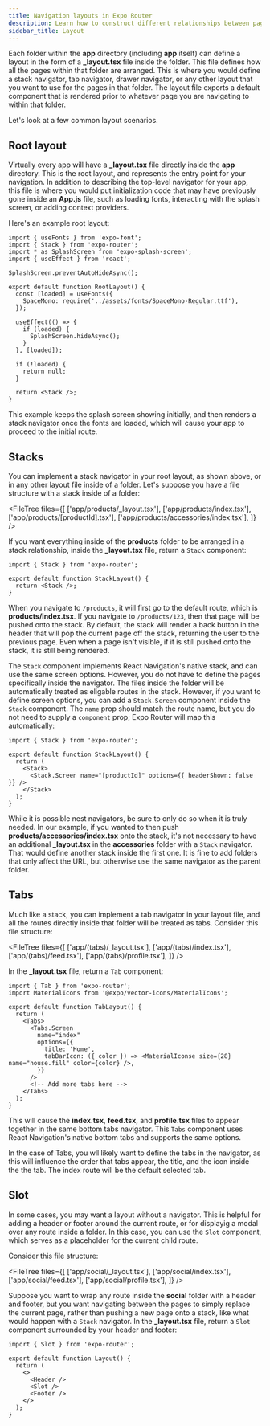 ```yaml
---
title: Navigation layouts in Expo Router
description: Learn how to construct different relationships between pages by using folders and layout files.
sidebar_title: Layout
---
```



Each folder within the **app** directory (including **app** itself) can define a layout in the form of a **\_layout.tsx** file inside the folder. This file defines how all the pages within that folder are arranged. This is where you would define a stack navigator, tab navigator, drawer navigator, or any other layout that you want to use for the pages in that folder. The layout file exports a default component that is rendered prior to whatever page you are navigating to within that folder.

Let's look at a few common layout scenarios.

## Root layout

Virtually every app will have a **\_layout.tsx** file directly inside the **app** directory. This is the root layout, and represents the entry point for your navigation. In addition to describing the top-level navigator for your app, this file is where you would put initialization code that may have previously gone inside an **App.js** file, such as loading fonts, interacting with the splash screen, or adding context providers.

Here's an example root layout:

```tsx app/_layout.tsx
import { useFonts } from 'expo-font';
import { Stack } from 'expo-router';
import * as SplashScreen from 'expo-splash-screen';
import { useEffect } from 'react';

SplashScreen.preventAutoHideAsync();

export default function RootLayout() {
  const [loaded] = useFonts({
    SpaceMono: require('../assets/fonts/SpaceMono-Regular.ttf'),
  });

  useEffect(() => {
    if (loaded) {
      SplashScreen.hideAsync();
    }
  }, [loaded]);

  if (!loaded) {
    return null;
  }

  return <Stack />;
}
```

This example keeps the splash screen showing initially, and then renders a stack navigator once the fonts are loaded, which will cause your app to proceed to the initial route.

## Stacks

You can implement a stack navigator in your root layout, as shown above, or in any other layout file inside of a folder. Let's suppose you have a file structure with a stack inside of a folder:

<FileTree
  files={[
    ['app/products/\_layout.tsx'],
    ['app/products/index.tsx'],
    ['app/products/[productId].tsx'],
    ['app/products/accessories/index.tsx'],
  ]}
/>

If you want everything inside of the **products** folder to be arranged in a stack relationship, inside the **\_layout.tsx** file, return a `Stack` component:

```tsx _layout.tsx
import { Stack } from 'expo-router';

export default function StackLayout() {
  return <Stack />;
}
```

When you navigate to `/products`, it will first go to the default route, which is **products/index.tsx**. If you navigate to `/products/123`, then that page will be pushed onto the stack. By default, the stack will render a back button in the header that will pop the current page off the stack, returning the user to the previous page. Even when a page isn't visible, if it is still pushed onto the stack, it is still being rendered.

The `Stack` component implements React Navigation's native stack, and can use the same screen options. However, you do not have to define the pages specifically inside the navigator. The files inside the folder will be automatically treated as eligable routes in the stack. However, if you want to define screen options, you can add a `Stack.Screen` component inside the `Stack` component. The `name` prop should match the route name, but you do not need to supply a `component` prop; Expo Router will map this automatically:

```tsx _layout.tsx
import { Stack } from 'expo-router';

export default function StackLayout() {
  return (
    <Stack>
      <Stack.Screen name="[productId]" options={{ headerShown: false }} />
    </Stack>
  );
}
```

While it is possible nest navigators, be sure to only do so when it is truly needed. In our example, if you wanted to then push **products/accessories/index.tsx** onto the stack, it's not necessary to have an additional **\_layout.tsx** in the **accessories** folder with a `Stack` navigator. That would define another stack inside the first one. It is fine to add folders that only affect the URL, but otherwise use the same navigator as the parent folder.

## Tabs

Much like a stack, you can implement a tab navigator in your layout file, and all the routes directly inside that folder will be treated as tabs. Consider this file structure:

<FileTree
  files={[
    ['app/(tabs)/\_layout.tsx'],
    ['app/(tabs)/index.tsx'],
    ['app/(tabs)/feed.tsx'],
    ['app/(tabs)/profile.tsx'],
  ]}
/>

In the **\_layout.tsx** file, return a `Tab` component:

```tsx _layout.tsx
import { Tab } from 'expo-router';
import MaterialIcons from '@expo/vector-icons/MaterialIcons';

export default function TabLayout() {
  return (
    <Tabs>
      <Tabs.Screen
        name="index"
        options={{
          title: 'Home',
          tabBarIcon: ({ color }) => <MaterialIconse size={28} name="house.fill" color={color} />,
        }}
      />
      <!-- Add more tabs here -->
    </Tabs>
  );
}
```

This will cause the **index.tsx**, **feed.tsx**, and **profile.tsx** files to appear together in the same bottom tabs navigator. This `Tabs` component uses React Navigation's native bottom tabs and supports the same options.

In the case of Tabs, you wll likely want to define the tabs in the navigator, as this will influence the order that tabs appear, the title, and the icon inside the the tab. The index route will be the default selected tab.

## Slot

In some cases, you may want a layout without a navigator. This is helpful for adding a header or footer around the current route, or for displayig a modal over any route inside a folder. In this case, you can use the `Slot` component, which serves as a placeholder for the current child route.

Consider this file structure:

<FileTree
  files={[
    ['app/social/\_layout.tsx'],
    ['app/social/index.tsx'],
    ['app/social/feed.tsx'],
    ['app/social/profile.tsx'],
  ]}
/>

Suppose you want to wrap any route inside the **social** folder with a header and footer, but you want navigating between the pages to simply replace the current page, rather than pushing a new page onto a stack, like what would happen with a `Stack` navigator. In the **\_layout.tsx** file, return a `Slot` component surrounded by your header and footer:

```tsx app/social/_layout.tsx
import { Slot } from 'expo-router';

export default function Layout() {
  return (
    <>
      <Header />
      <Slot />
      <Footer />
    </>
  );
}
```
